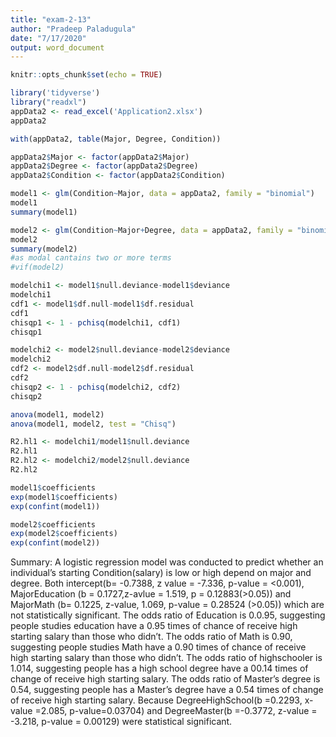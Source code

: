 ```yaml
---
title: "exam-2-13"
author: "Pradeep Paladugula"
date: "7/17/2020"
output: word_document
---
```


```r
knitr::opts_chunk$set(echo = TRUE)
```

```r
library('tidyverse')
library("readxl")
appData2 <- read_excel('Application2.xlsx')
appData2
```
```r
with(appData2, table(Major, Degree, Condition))
```
```r
appData2$Major <- factor(appData2$Major)
appData2$Degree <- factor(appData2$Degree)
appData2$Condition <- factor(appData2$Condition)
```
```r
model1 <- glm(Condition~Major, data = appData2, family = "binomial")
model1
summary(model1)
```
```r
model2 <- glm(Condition~Major+Degree, data = appData2, family = "binomial")
model2
summary(model2)
#as modal cantains two or more terms
#vif(model2)
```

```r
modelchi1 <- model1$null.deviance-model1$deviance
modelchi1
cdf1 <- model1$df.null-model1$df.residual
cdf1
chisqp1 <- 1 - pchisq(modelchi1, cdf1)
chisqp1
```

```r
modelchi2 <- model2$null.deviance-model2$deviance
modelchi2
cdf2 <- model2$df.null-model2$df.residual
cdf2
chisqp2 <- 1 - pchisq(modelchi2, cdf2)
chisqp2
```

```r
anova(model1, model2)
anova(model1, model2, test = "Chisq")
```


```r
R2.hl1 <- modelchi1/model1$null.deviance
R2.hl1 
R2.hl2 <- modelchi2/model2$null.deviance
R2.hl2 
```

```r
model1$coefficients
exp(model1$coefficients)
exp(confint(model1))
```

```r
model2$coefficients
exp(model2$coefficients)
exp(confint(model2))
```


Summary:
A logistic regression model was conducted to predict whether an individual’s starting Condition(salary) is low or high depend on major and degree. Both intercept(b= -0.7388, z value = -7.336, p-value =  <0.001), MajorEducation (b = 0.1727,z-avlue = 1.519, p = 0.12883(>0.05)) and MajorMath (b= 0.1225, z-value, 1.069, p-value = 0.28524 (>0.05)) which are not statistically significant. The odds ratio of Education is 0.0.95, suggesting people studies education have a 0.95 times of chance of receive high starting salary than those who didn’t. The odds ratio of Math is 0.90, suggesting people studies Math have a 0.90 times of chance of receive high starting salary than those who didn’t. The odds ratio of highschooler is 1.014, suggesting people has a high school degree have a 00.14 times of change of receive high starting salary. The odds ratio of Master’s degree is 0.54, suggesting people has a Master’s degree have a 0.54 times of change of receive high starting salary. Because DegreeHighSchool(b =0.2293, x-value =2.085, p-value=0.03704) and DegreeMaster(b =-0.3772,  z-value = -3.218, p-value = 0.00129) were statistical significant.

